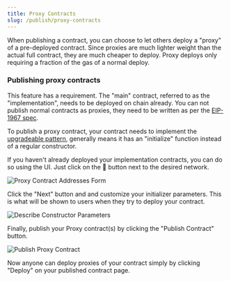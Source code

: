 ```yaml
---
title: Proxy Contracts
slug: /publish/proxy-contracts
---
```


When publishing a contract, you can choose to let others deploy a "proxy" of a pre-deployed contract. Since proxies are much lighter weight than the actual full contract, they are much cheaper to deploy. Proxy deploys only requiring a fraction of the gas of a normal deploy.

### Publishing proxy contracts

This feature has a requirement. The "main" contract, referred to as the "implementation", needs to be deployed on chain already. You can not publish normal contracts as proxies, they need to be written as per the [EIP-1967 spec](https://eips.ethereum.org/EIPS/eip-1967).

To publish a proxy contract, your contract needs to implement the [upgradeable pattern](https://docs.openzeppelin.com/upgrades-plugins/1.x/writing-upgradeable), generally means it has an "initialize" function instead of a regular constructor.

If you haven't already deployed your implementation contracts, you can do so using the UI. Just click on the 🚀 button next to the desired network.

![Proxy Contract Addresses Form](/assets/publish/proxy-deploy-settings.png)

Click the "Next" button and and customize your initializer parameters. This is what will be shown to users when they try to deploy your contract.

![Describe Constructor Parameters](/assets/publish/contract-parameters.png)

Finally, publish your Proxy contract(s) by clicking the "Publish Contract" button.

![Publish Proxy Contract](/assets/publish/publish-contract.png)

Now anyone can deploy proxies of your contract simply by clicking "Deploy" on your published contract page.

